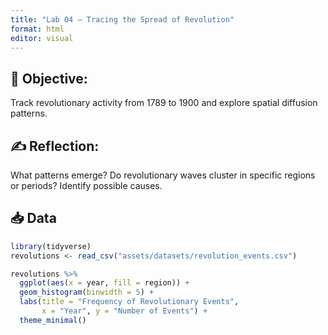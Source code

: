 ```yaml
---
title: "Lab 04 – Tracing the Spread of Revolution"
format: html
editor: visual
---
```


## 🧭 Objective: 
Track revolutionary activity from 1789 to 1900 and explore spatial diffusion patterns.

## ✍️ Reflection: 
What patterns emerge? Do revolutionary waves cluster in specific regions or periods? Identify possible causes.

## 📥 Data
```r
library(tidyverse)
revolutions <- read_csv("assets/datasets/revolution_events.csv")

revolutions %>%
  ggplot(aes(x = year, fill = region)) +
  geom_histogram(binwidth = 5) +
  labs(title = "Frequency of Revolutionary Events",
       x = "Year", y = "Number of Events") +
  theme_minimal()
```
